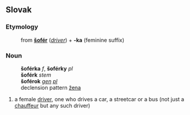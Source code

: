 ==Slovak==
===Etymology===
:from '''[[šofér#Slovak|šofér]]''' (''[[driver]]'') + '''-ka''' (feminine suffix)
===Noun===
:'''šoférka''' ''f'', '''šoférky''' ''pl''
:'''šoférk''' ''stem''
:'''šoférok''' ''[[genitive|gen]] [[plural|pl]]''
:declension pattern [[Slovak declension pattern žena|žena]]
# a female [[driver]], one who drives a car, a streetcar or a bus (not just a [[chauffeur]] but any such driver)